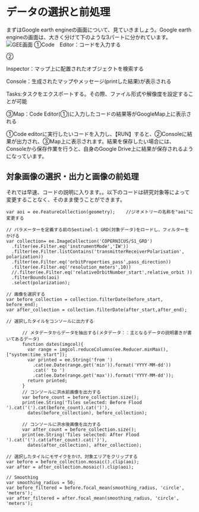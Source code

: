 # データの選択と前処理

まずはGoogle earth engineの画面について、見ていきましょう。Google earth engineの画面は、大きく分けて下のような3パートに分かれています。
![GEE画面](images/GEE.png)
①Code　Editor：コードを入力する  

②  

Inspector：マップ上に配置されたオブジェクトを検索する  

Console：生成されたマップやメッセージ(printした結果)が表示される  

Tasks:タスクをエクスポートする。その際、ファイル形式や解像度を設定することが可能  


③Map：Code Editor(①)に入力したコードの結果等がGoogleMap上に表示される


①Code editorに実行したいコードを入力し、【RUN】すると、②Consoleに結果が出力され、③Map上に表示されます。結果を保存したい場合には、Consoleから保存作業を行うと、自身のGoogle Drive上に結果が保存されるようになっています。  



## 対象画像の選択・出力と画像の前処理  

それでは早速、コードの説明に入ります。。以下のコードは研究対象等によって変更することなく、そのまま使うことができます。

```
var aoi = ee.FeatureCollection(geometry);    //ジオメトリーの名称を"aoi"に変更する 

// パラメーターを定義する前のSentinel-1 GRD(対象データ)をロードし、フィルターをかける 
var collection= ee.ImageCollection('COPERNICUS/S1_GRD')
  .filter(ee.Filter.eq('instrumentMode','IW'))
  .filter(ee.Filter.listContains('transmitterReceiverPolarisation', polarization))
  .filter(ee.Filter.eq('orbitProperties_pass',pass_direction)) 
  .filter(ee.Filter.eq('resolution_meters',10))
  //.filter(ee.Filter.eq('relativeOrbitNumber_start',relative_orbit ))
  .filterBounds(aoi)
  .select(polarization);
  
// 画像を選択する
var before_collection = collection.filterDate(before_start, before_end);
var after_collection = collection.filterDate(after_start,after_end);

// 選択したタイルをコンソールに出力する

      // メタデータからデータを抽出する(メタデータ：：主となるデータの説明書きが書いてあるデータ)
      function dates(imgcol){
        var range = imgcol.reduceColumns(ee.Reducer.minMax(), ["system:time_start"]);
        var printed = ee.String('from ')
          .cat(ee.Date(range.get('min')).format('YYYY-MM-dd'))
          .cat(' to ')
          .cat(ee.Date(range.get('max')).format('YYYY-MM-dd'));
        return printed;
      }
      // コンソールに洪水前画像を出力する
      var before_count = before_collection.size();
      print(ee.String('Tiles selected: Before Flood ').cat('(').cat(before_count).cat(')'),
        dates(before_collection), before_collection);
      
      // コンソールに洪水後画像を出力する
      var after_count = before_collection.size();
      print(ee.String('Tiles selected: After Flood ').cat('(').cat(after_count).cat(')'),
        dates(after_collection), after_collection);

// 選択したタイルにモザイクをかけ、対象エリアをクリップする
var before = before_collection.mosaic().clip(aoi);
var after = after_collection.mosaic().clip(aoi);

// Smoothing  
var smoothing_radius = 50;
var before_filtered = before.focal_mean(smoothing_radius, 'circle', 'meters');
var after_filtered = after.focal_mean(smoothing_radius, 'circle', 'meters');


```  

